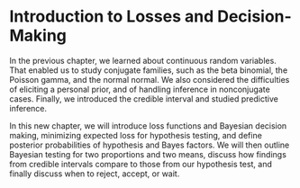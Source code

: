 # Introduction to Losses and Decision-Making

In the previous chapter, we learned about continuous random variables. That enabled us to study conjugate families, such as the beta binomial, the Poisson gamma, and the normal normal. We also considered the difficulties of eliciting a personal prior, and of handling inference in nonconjugate cases. Finally, we introduced the credible interval and studied predictive inference. 

In this new chapter, we will introduce loss functions and Bayesian decision making, minimizing expected loss for hypothesis testing, and define posterior probabilities of hypothesis and Bayes factors. We will then outline Bayesian testing for two proportions and two means, discuss how findings from credible intervals compare to those from our hypothesis test, and finally discuss when to reject, accept, or wait. 

